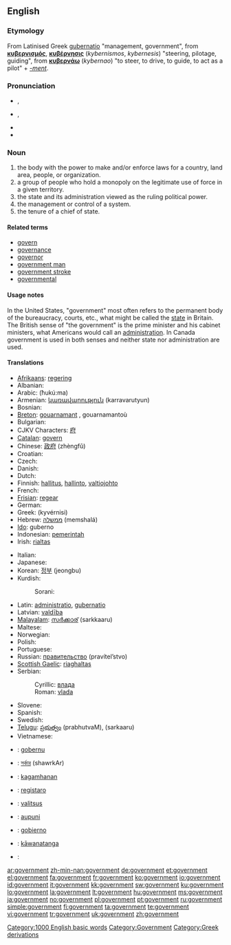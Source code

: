 ==English==

{{rank|according|walked|office|600|government|particular|charge|church}}

===Etymology===
From Latinised Greek [[gubernatio]] "management, government", from {{etyl|grc}} '''[[κυβερνισμός]]''', '''[[κυβέρνησις]]''' (''kybernismos'', ''kybernesis'') "steering, pilotage, guiding", from '''[[κυβερνάω]]''' (''kybernao'') "to steer, to drive, to guide, to act as a pilot" + ''[[-ment]]''.

===Pronunciation===
* {{a|RP}} {{IPA|/ˈgʌvənmənt/}}, {{SAMPA|/"gVv@nm@nt/}}
* {{a|GenAm}} {{IPA|/ˈɡʌvɚnmənt/}}, {{SAMPA|/"gVv@`nm@nt/}}
* {{audio|en-us-government.ogg|Audio (US)}}
* {{hyphenation|gov|ern|ment}}

===Noun===
{{en-noun}}

# the body with the power to make and/or enforce laws for a country, land area, people, or organization.
# a group of people who hold a monopoly on the legitimate use of force in a given territory.
# the state and its administration viewed as the ruling political power.
# the management or control of a system.
# the tenure of a chief of state.

====Related terms====
* [[govern]]
* [[governance]]
* [[governor]]
* [[government man]]
* [[government stroke]]
* [[governmental]]

====Usage notes====
In the United States, "government" most often refers to the permanent body of the bureaucracy, courts, etc., what might be called the [[state]] in Britain.  The British sense of "the government" is the prime minister and his cabinet ministers, what Americans would call an [[administration]].  In Canada government is used in both senses and neither state nor administration are used.

====Translations====
{{trans-top|government}}
* [[Afrikaans]]: [[regering]]
* Albanian: {{t-|sq|qeveri|xs=Albanian}}
* Arabic: {{Arab|[[حكومة]]}} (ħukú:ma) {{f}}
* Armenian: [[կառավարություն]] (karravarutyun)
* Bosnian: {{t-|bs|vlada|f}}
* [[Breton]]: [[gouarnamant]] {{m}}, gouarnamantoù {{p}}
* Bulgarian: {{t+|bg|правителство|n|tr=pravitelstvo|sc=Cyrl}}
* CJKV Characters: [[府]]
* [[Catalan]]: [[govern]] {{m}}
* Chinese: [[政府]] (zhèngfǔ)
* Croatian: {{t-|hr|vlada|f}}
* Czech: {{t+|cs|vláda|f}}
* Danish: {{t-|da|regering|c}}
* Dutch: {{t+|nl|regering}}
* Finnish: [[hallitus]], [[hallinto]], [[valtiojohto]]
* French: {{t+|fr|gouvernement|m}}
* [[Frisian]]: [[regear]] {{n}}
* German: {{t+|de|Regierung|f}}
* Greek: {{t+|el|κυβέρνηση|f|sc=Grek}}  (kyvérnisi)
* Hebrew: [[ממשלה]] (memshalá) {{f}}
* [[Ido]]: guberno
* Indonesian: [[pemerintah]]
* Irish: [[rialtas]]
{{trans-mid}}
* Italian: {{t+|it|governo|m}}
* Japanese: {{t+|ja|政府|tr=[[せいふ]], séifu|sc=Jpan}}
* Korean: [[정부]] (jeongbu)
* Kurdish:
*: Sorani: {{t|ku|حوکمه‌ت|tr=hukmet|sc=KUchar}}
* Latin: [[administratio]], [[gubernatio]] {{f}}
* Latvian: [[valdība]] {{f}}
* [[Malayalam]]: [[സര്‍ക്കാര്]] (sarkkaaru)
* Maltese: {{t-|mt|gvern|xs=Maltese}}
* Norwegian: {{t-|no|regjering|c}}
* Polish: {{t+|pl|rząd|m}}
* Portuguese: {{t+|pt|governo|m}}
* Russian: [[правительство]] (pravítel’stvo) {{n}}
* [[Scottish Gaelic]]: [[riaghaltas]]
* Serbian:
*: Cyrillic: [[влада]] {{f}}
*: Roman: [[vlada#Serbian|vlada]] {{f}}
* Slovene: {{t+|sl|vlada|f}}
* Spanish: {{t-|es|gobierno|m}}
* Swedish: {{t+|sv|regering}}
* [[Telugu]]: [[ప్రభుత్వం]] (prabhutvaM), {{t|te|సర్కారు|sc=Telu}} (sarkaaru)
* Vietnamese: {{t+|vi|chính phủ|xs=Vietnamese}}
{{trans-bottom}}

{{checktrans-top}}
* {{ttbc|Basque}}: [[gobernu]]
* {{ttbc|Bengali}}: [[সর্কার]] (shawrkAr)
* {{ttbc|Cebuano}}: [[kagamhanan]]
* {{ttbc|Esperanto}}: [[registaro]]
* {{ttbc|Estonian}}: [[valitsus]]
{{checktrans-mid}}
* {{ttbc|Hawaiian}}: [[aupuni]]
* {{ttbc|Ilongo}}: [[gobierno]]
* {{ttbc|Maori}}: [[kāwanatanga]]
* {{ttbc|Persian}}: {{fa-Arab|[[عقل اختيار]]}}
{{checktrans-bottom}}

[[Category:1000 English basic words]]
[[Category:Government]]
[[Category:Greek derivations]]

[[ar:government]]
[[zh-min-nan:government]]
[[de:government]]
[[et:government]]
[[el:government]]
[[fa:government]]
[[fr:government]]
[[ko:government]]
[[io:government]]
[[id:government]]
[[it:government]]
[[kk:government]]
[[sw:government]]
[[ku:government]]
[[lo:government]]
[[la:government]]
[[lt:government]]
[[hu:government]]
[[ms:government]]
[[ja:government]]
[[no:government]]
[[pl:government]]
[[pt:government]]
[[ru:government]]
[[simple:government]]
[[fi:government]]
[[ta:government]]
[[te:government]]
[[vi:government]]
[[tr:government]]
[[uk:government]]
[[zh:government]]